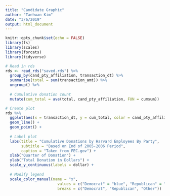 ```yaml
---
title: "Candidate Graphic"
author: "Taehwan Kim"
date: "3/6/2019"
output: html_document
---
```


```r
knitr::opts_chunk$set(echo = FALSE)
library(fs)
library(scales)
library(forcats)
library(tidyverse)
```

``` r
# Read in rds
rds <- read_rds("saved.rds") %>% 
  group_by(cand_pty_affiliation, transaction_dt) %>% 
  summarise(total = sum(transaction_amt)) %>% 
  ungroup() %>% 
  
  # Cumulative donation count
  mutate(cum_total = ave(total, cand_pty_affiliation, FUN = cumsum))

# Create plot
rds %>% 
  ggplot(aes(x = transaction_dt, y = cum_total, color = cand_pty_affiliation)) +
  geom_line() +
  geom_point() +
  
  # Label plot
  labs(title = "Cumulative Donations by Harvard Employees By Party",
       subtitle = "Based on End of 2005-2006 Period",
       caption = "Taken from FEC.gov") +
  xlab("Quarter of Donation") +
  ylab("Total Donation in Dollars") +
  scale_y_continuous(labels = dollar) +
  
  # Modify legend
  scale_color_manual(name = "x", 
                       values = c("Democrat" = "blue", "Republican" = "red", "Other" = "green"),
                       breaks = c("Democrat", "Republican", "Other")) 
  
```

